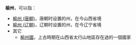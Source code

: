 '''榆州'''，可以指：
*[[榆州_(唐朝)|榆州 (唐朝)]]，唐朝时设置的州，在今山西省境
*[[榆州_(辽朝)|榆州 (辽朝)]]，辽朝时设置的州，在今辽宁省境
*其它
**[[榆州國|榆州國]]，上古時期在山西省太行山地區存在過的一個國家

{{Disambig|Cat=二字中国州名消歧义|Y}}